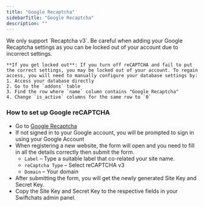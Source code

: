 ```yaml
---
title: "Google Recaptcha"
sidebarTitle: "Google Recaptcha"
description: ""
---
```


<Warning>
    We only support `Recaptcha v3`. Be careful when adding your Google Recaptcha settings as you can be locked out of your account due to incorrect settings.
    
    **If you get locked out**: If you turn off reCAPTCHA and fail to put the correct settings, you may be locked out of your account. To regain access, you will need to manually configure your database settings by:
    1. Access your database directly
    2. Go to the `addons` table
    3. Find the row where `name` column contains "Google Recaptcha"
    4. Change `is_active` columns for the same row to `0`
</Warning>

### How to set up Google reCAPTCHA
- Go to <a href="https://www.google.com/recaptcha/admin/create" target="_blank">Google Recaptcha</a>
- If not signed in to your Google account, you will be prompted to sign in using your Google Account
- When registering a new website, the form will open and you need to fill in all the details correctly then submit the form.
    * `Label` – Type a suitable label that co-related your site name.
    * `reCaptcha Type` – Select reCAPTCHA v3
    * `Domain` – Your domain
- After submitting the form, you will get the newly generated Site Key and Secret Key.
- Copy the Site Key and Secret Key to the respective fields in your Swiftchats admin panel.